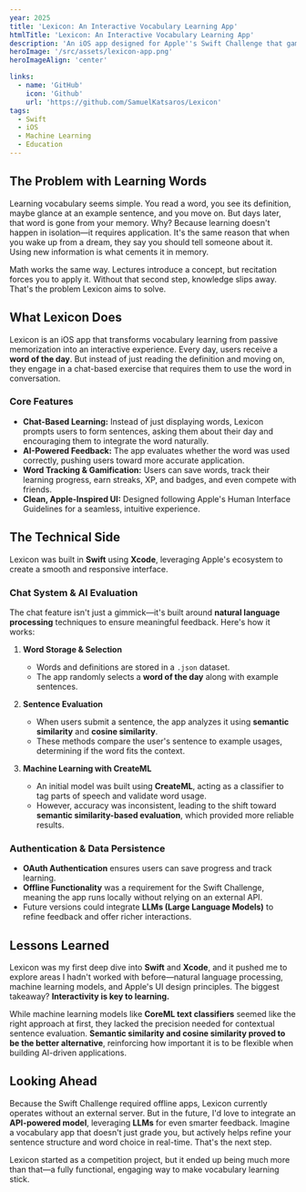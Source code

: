 ```yaml
---
year: 2025
title: 'Lexicon: An Interactive Vocabulary Learning App'
htmlTitle: 'Lexicon: An Interactive Vocabulary Learning App'
description: 'An iOS app designed for Apple''s Swift Challenge that gamifies vocabulary learning through interactive chat and AI-driven feedback.'
heroImage: '/src/assets/lexicon-app.png'
heroImageAlign: 'center'

links:
  - name: 'GitHub'
    icon: 'Github'
    url: 'https://github.com/SamuelKatsaros/Lexicon'
tags: 
  - Swift
  - iOS
  - Machine Learning
  - Education
---
```



## The Problem with Learning Words  

Learning vocabulary seems simple. You read a word, you see its definition, maybe glance at an example sentence, and you move on. But days later, that word is gone from your memory. Why? Because learning doesn't happen in isolation—it requires application. It's the same reason that when you wake up from a dream, they say you should tell someone about it. Using new information is what cements it in memory.  

Math works the same way. Lectures introduce a concept, but recitation forces you to apply it. Without that second step, knowledge slips away. That's the problem Lexicon aims to solve.  

## What Lexicon Does  

Lexicon is an iOS app that transforms vocabulary learning from passive memorization into an interactive experience. Every day, users receive a **word of the day**. But instead of just reading the definition and moving on, they engage in a chat-based exercise that requires them to use the word in conversation.  

### Core Features  

- **Chat-Based Learning:** Instead of just displaying words, Lexicon prompts users to form sentences, asking them about their day and encouraging them to integrate the word naturally.  
- **AI-Powered Feedback:** The app evaluates whether the word was used correctly, pushing users toward more accurate application.  
- **Word Tracking & Gamification:** Users can save words, track their learning progress, earn streaks, XP, and badges, and even compete with friends.  
- **Clean, Apple-Inspired UI:** Designed following Apple's Human Interface Guidelines for a seamless, intuitive experience.  

## The Technical Side  

Lexicon was built in **Swift** using **Xcode**, leveraging Apple's ecosystem to create a smooth and responsive interface.  

<GithubCard owner="SamuelKatsaros" repository="Lexicon" />

### Chat System & AI Evaluation  

The chat feature isn't just a gimmick—it's built around **natural language processing** techniques to ensure meaningful feedback. Here's how it works:  

1. **Word Storage & Selection**  
   - Words and definitions are stored in a `.json` dataset.  
   - The app randomly selects a **word of the day** along with example sentences.  

2. **Sentence Evaluation**  
   - When users submit a sentence, the app analyzes it using **semantic similarity** and **cosine similarity**.  
   - These methods compare the user's sentence to example usages, determining if the word fits the context.  

3. **Machine Learning with CreateML**  
   - An initial model was built using **CreateML**, acting as a classifier to tag parts of speech and validate word usage.  
   - However, accuracy was inconsistent, leading to the shift toward **semantic similarity-based evaluation**, which provided more reliable results.  

### Authentication & Data Persistence  

- **OAuth Authentication** ensures users can save progress and track learning.  
- **Offline Functionality** was a requirement for the Swift Challenge, meaning the app runs locally without relying on an external API.  
- Future versions could integrate **LLMs (Large Language Models)** to refine feedback and offer richer interactions.  

## Lessons Learned  

Lexicon was my first deep dive into **Swift** and **Xcode**, and it pushed me to explore areas I hadn't worked with before—natural language processing, machine learning models, and Apple's UI design principles. The biggest takeaway? **Interactivity is key to learning.**  

While machine learning models like **CoreML text classifiers** seemed like the right approach at first, they lacked the precision needed for contextual sentence evaluation. **Semantic similarity and cosine similarity proved to be the better alternative**, reinforcing how important it is to be flexible when building AI-driven applications.  

## Looking Ahead  

Because the Swift Challenge required offline apps, Lexicon currently operates without an external server. But in the future, I'd love to integrate an **API-powered model**, leveraging **LLMs** for even smarter feedback. Imagine a vocabulary app that doesn't just grade you, but actively helps refine your sentence structure and word choice in real-time. That's the next step.  

Lexicon started as a competition project, but it ended up being much more than that—a fully functional, engaging way to make vocabulary learning stick. 
